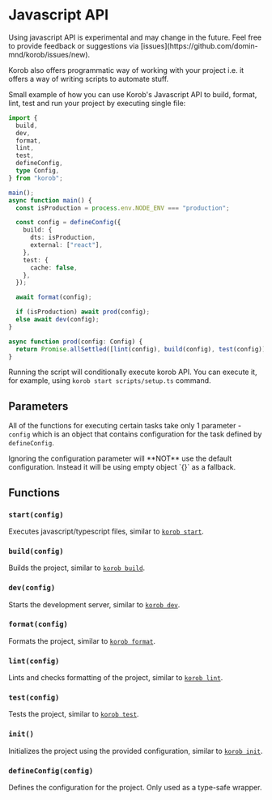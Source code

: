 
# Javascript API

<Callout type="error">
  Using javascript API is experimental and may change in the future. Feel free to provide feedback or
  suggestions via [issues](https://github.com/domin-mnd/korob/issues/new).
</Callout>

Korob also offers programmatic way of working with your project i.e. it offers a way of writing scripts to automate stuff.

Small example of how you can use Korob's Javascript API to build, format, lint, test and run your project by executing single file:

```ts showLineNumbers filename="scripts/setup.ts"
import {
  build,
  dev,
  format,
  lint,
  test,
  defineConfig,
  type Config,
} from "korob";

main();
async function main() {
  const isProduction = process.env.NODE_ENV === "production";

  const config = defineConfig({
    build: {
      dts: isProduction,
      external: ["react"],
    },
    test: {
      cache: false,
    },
  });

  await format(config);

  if (isProduction) await prod(config);
  else await dev(config);
}

async function prod(config: Config) {
  return Promise.allSettled([lint(config), build(config), test(config)]);
}
```

Running the script will conditionally execute korob API. You can execute it, for example, using `korob start scripts/setup.ts` command.

## Parameters

All of the functions for executing certain tasks take only 1 parameter - `config`
which is an object that contains configuration for the task defined by `defineConfig`.

<Callout type="warning">
  Ignoring the configuration parameter will **NOT** use the default configuration. Instead it will be using
  empty object `{}` as a fallback.
</Callout>

## Functions

### `start(config)`

Executes javascript/typescript files, similar to [`korob start`](/commands#korob-start).

### `build(config)`

Builds the project, similar to [`korob build`](/commands#korob-build).

### `dev(config)`

Starts the development server, similar to [`korob dev`](/commands#korob-dev).

### `format(config)`

Formats the project, similar to [`korob format`](/commands#korob-format).

### `lint(config)`

Lints and checks formatting of the project, similar to [`korob lint`](/commands#korob-lint).

### `test(config)`

Tests the project, similar to [`korob test`](/commands#korob-test).

### `init()`

Initializes the project using the provided configuration, similar to [`korob init`](/commands#korob-init).

### `defineConfig(config)`

Defines the configuration for the project. Only used as a type-safe wrapper.
